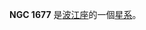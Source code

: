 {{NGCInfoBox|NGCID=NGC 1677|發現者=路易斯·斯威夫特|發現日期=1886年10月22日|其他編號=NGC 1659,MCG -1-13-6,IRAS04440-0452|曆元=J2000.0|赤經=4時46分30秒
|赤緯=-4°47'19"|星座=波江座|星體=星系|星等=12.5|表面亮度=12.9|藍等=13.3}}

'''NGC 1677''' 是[[波江座|波江座]]的一個[[星系|星系]]。

{{NGCReference|1677}}
{{Catalogs|NGC=1677}}